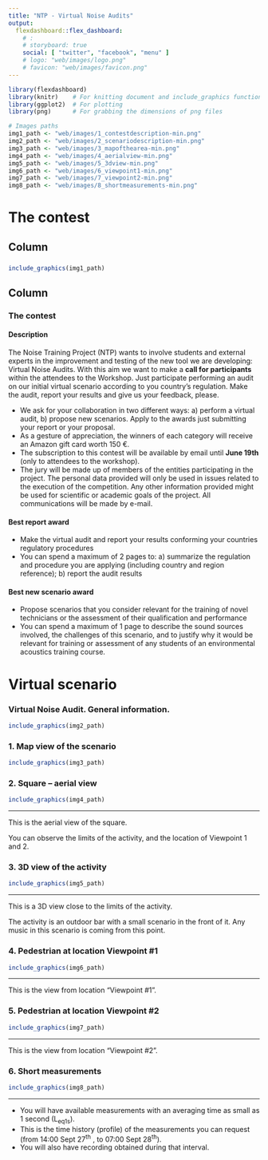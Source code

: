 ```yaml
---
title: "NTP - Virtual Noise Audits"
output: 
  flexdashboard::flex_dashboard:
    # :
    # storyboard: true
    social: [ "twitter", "facebook", "menu" ]
    # logo: "web/images/logo.png"
    # favicon: "web/images/favicon.png"
---
```


```r
library(flexdashboard)
library(knitr)    # For knitting document and include_graphics function
library(ggplot2)  # For plotting
library(png)      # For grabbing the dimensions of png files

# Images paths
img1_path <- "web/images/1_contestdescription-min.png"
img2_path <- "web/images/2_scenariodescription-min.png"
img3_path <- "web/images/3_mapofthearea-min.png"
img4_path <- "web/images/4_aerialview-min.png"
img5_path <- "web/images/5_3dview-min.png"
img6_path <- "web/images/6_viewpoint1-min.png"
img7_path <- "web/images/7_viewpoint2-min.png"
img8_path <- "web/images/8_shortmeasurements-min.png"
```

The contest
=========================================

Column
-----------------------------------------

### {data-commentary-width=0}

```r
include_graphics(img1_path)

```


Column
-----------------------------------------
### The contest 

#### Description

The Noise Training Project (NTP) wants to involve students and external experts in the improvement and testing of the new tool we are developing: Virtual Noise Audits. With this aim we want to make a **call for participants** within the attendees to the Workshop. Just participate performing an audit on our initial virtual scenario according to you country’s regulation. Make the audit, report your results and give us your feedback, please. 

- We ask for your collaboration in two different ways: a) perform a virtual audit, b) propose new scenarios. Apply to the awards just submitting your report or your proposal.
- As a gesture of appreciation, the winners of each category will receive an Amazon gift card worth 150 €. 
- The subscription to this contest will be available by email until **June 19th** (only to attendees to the workshop).
- The jury will be made up of members of the entities participating in the project. The personal data provided will only be used in issues related to the execution of the competition. Any other information provided might be used for scientific or academic goals of the project. All communications will be made by e-mail.



#### Best report award

- Make the virtual audit and report your results conforming your countries regulatory procedures
- You can spend a maximum of 2 pages to: a)  summarize the regulation and procedure you are applying (including country and region reference); b) report the audit results


#### Best new scenario award

- Propose scenarios that you consider relevant for the training of novel technicians or the assessment of their qualification and performance
- You can spend a maximum of 1 page to describe the sound sources involved, the challenges of this scenario, and to justify why it would be relevant for training or assessment of any students of an environmental acoustics training course.


Virtual scenario {.storyboard}
=========================================
###  **Virtual Noise Audit. General information.** 

```r
include_graphics(img2_path)
```


### **1. Map view of the scenario**  {data-commentary-width=400}

```r
include_graphics(img3_path)
```

### **2. Square – aerial view** {data-commentary-width=250}

```r
include_graphics(img4_path)
```

*** 

This is the aerial view of the square. 

You can observe the limits of the activity, and the location of Viewpoint 1 and 2.


### **3. 3D view of the activity** {data-commentary-width=250}

```r
include_graphics(img5_path)
```

*** 

This is a 3D view close to the limits of the activity. 

The activity is an outdoor bar with a small scenario in the front of it. Any music in this scenario is coming from this point.

### **4. Pedestrian at location Viewpoint #1** {data-commentary-width=250}

```r
include_graphics(img6_path)
```

*** 
This is the view from location “Viewpoint #1”.


### **5. Pedestrian at location Viewpoint #2** {data-commentary-width=250}

```r
include_graphics(img7_path)
```

*** 
This is the view from location “Viewpoint #2”. 


### **6. Short measurements** {data-commentary-width=250}

```r
include_graphics(img8_path)
```

*** 
- You will have available measurements with an averaging time as small as 1 second (L~eq1s~). 
- This is the time history (profile) of the measurements you can request (from 14:00 Sept 27^th^ , to 	07:00 Sept 28^th^). 
- You will also have recording obtained during that interval.